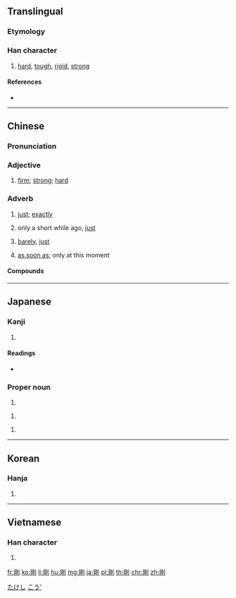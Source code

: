 {{also|刚}}
==Translingual==

===Etymology===
{{Han compound|岡|刀|c1=p|c2=s|t2=knife|ls=psc}}

===Han character===
{{Han char|rn=18|rad=刀|as=08|sn=10|four=72200|canj=BULN|ids=⿰岡刂}}

# [[hard]], [[tough]], [[rigid]], [[strong]]

====References====
* {{Han ref|kx=0141.110|dkj=02042|dj=0320.170|hdz=10344.100|uh=525B|ud=21083|bh=ADE8|bd=44520}}

----

==Chinese==
{{zh-forms|s=刚}}

===Pronunciation===
{{zh-pron
|m=gāng
|c=gong1
|h=pfs=kông
|md=
|mn=kong
|w=
|mc=y
|oc=y
|cat=adj,adv
}}

===Adjective===
{{zh-adj}}

# [[firm]]; [[strong]]; [[hard]]
#: {{zh-x|他 的 性格 是 剛 與 柔 的 結合。|His character is a combination of strength and kindness.}}

===Adverb===
{{zh-adv}}

# [[just]]; [[exactly]]
#: {{zh-x|剛好|just, exactly}}
# only a short while ago, [[just]]
#: {{zh-x|剛才|just now, a moment ago}}
#: {{zh-x|剛剛|just now, only}}
#: {{zh-x|他 '''剛''' 回來 。|He has '''just''' come back.}}
# [[barely]], [[just]]
#: {{zh-x|一 個 月 1000 元 的 工資，'''剛''' 夠 他 吃飯。|He earn 1000 yuan a month, '''barely''' enough for food.}}
# [[as soon as]]; only at this moment
#: {{zh-x|他 剛 做完 工作，鈴 就 響 了.|The moment he finished his work, bell rang.}}

====Compounds====
{{der3
|{{zh-l|剛愎}}
|{{zh-l|剛愎自用}}
|{{zh-l|剛才}}
|{{zh-l|剛度}}
|{{zh-l|剛剛}}
|{{zh-l|剛果}}
|{{zh-l|剛果紅}}
|{{zh-l|剛好}}
|{{zh-l|剛架}}
|{{zh-l|剛健}}
|{{zh-l|剛勁}}
|{{zh-l|剛烈}}
|{{zh-l|剛毛}}
|{{zh-l|剛氣}}
|{{zh-l|剛強}}
|{{zh-l|剛巧}}
|{{zh-l|剛韌}}
|{{zh-l|剛柔相濟}}
|{{zh-l|剛砂}}
|{{zh-l|剛石}}
|{{zh-l|剛體}}
|{{zh-l|剛性}}
|{{zh-l|剛一}}
|{{zh-l|剛毅}}
|{{zh-l|剛硬}}
|{{zh-l|剛勇}}
|{{zh-l|剛玉}}
|{{zh-l|剛正}}
|{{zh-l|剛直}}
}}

----

==Japanese==

===Kanji===
{{ja-kanji|grade=c|rs=刀08}}

# {{defn|lang=ja|sort=刀08}}

====Readings====
* {{ja-readings|goon=[[こう]] (kō)|kanon=[[こう]] (kō)|kanyoon=[[ごう]] (gō)|kun=[[つよい]] (tsuyoi), [[こわい]] (kowai)}}

===Proper noun===
{{ja-pos|proper|たけし}}

# {{given name|male|lang=ja}}

{{ja-pos|proper|つよし}}

# {{given name|male|lang=ja}}

{{ja-pos|proper|ごう}}

# {{given name|male|lang=ja}}

[[Category:Japanese male given names|たけし]]
[[Category:Japanese male given names|こう']]

----

==Korean==

===Hanja===
{{ko-hanja|hangeul=강|rv=gang|mr=kang}}

# {{defn|lang=ko|sort=刀08}}

----

==Vietnamese==

===Han character===
{{vi-hantu|[[cương]], [[cang]]|rs=刀08}}

# {{defn|lang=vi|sort=刀08}}

[[fr:剛]]
[[ko:剛]]
[[li:剛]]
[[hu:剛]]
[[mg:剛]]
[[ja:剛]]
[[pl:剛]]
[[th:剛]]
[[chr:剛]]
[[zh:剛]]